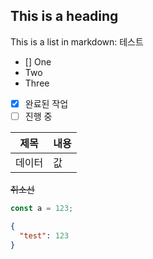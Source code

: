 ## This is a heading

This is a list in markdown:
테스트

- [] One
- Two
- Three

- [x] 완료된 작업
- [ ] 진행 중

| 제목   | 내용 |
| ------ | ---- |
| 데이터 | 값   |

~~취소선~~

```ts
const a = 123;
```

```json
{
  "test": 123
}
```
